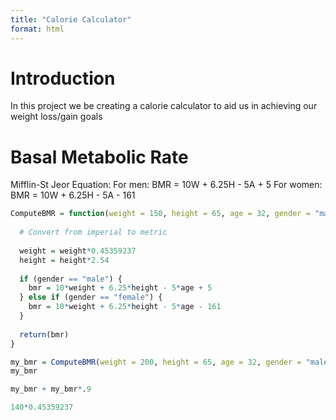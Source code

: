 ```yaml
---
title: "Calorie Calculator"
format: html
---
```


# Introduction

In this project we be creating a calorie calculator to aid us in achieving our weight loss/gain goals

# Basal Metabolic Rate

Mifflin-St Jeor Equation:
For men:
BMR = 10W + 6.25H - 5A + 5
For women:
BMR = 10W + 6.25H - 5A - 161

```r
ComputeBMR = function(weight = 150, height = 65, age = 32, gender = "male") {
  
  # Convert from imperial to metric
  
  weight = weight*0.45359237
  height = height*2.54
    
  if (gender == "male") {
    bmr = 10*weight + 6.25*height - 5*age + 5
  } else if (gender == "female") {
    bmr = 10*weight + 6.25*height - 5*age - 161
  }
  
  return(bmr)
}
```

```r
my_bmr = ComputeBMR(weight = 200, height = 65, age = 32, gender = "male")
my_bmr
```

```r
my_bmr + my_bmr*.9
```


```r
140*0.45359237
```

